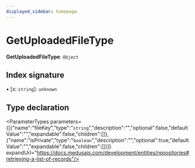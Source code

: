 ```yaml
---
displayed_sidebar: homepage
---
```



# GetUploadedFileType

 **GetUploadedFileType**: `Object`

## Index signature

▪ [x: `string`]: `unknown`

## Type declaration

<ParameterTypes parameters={[{"name":"fileKey","type":"`string`","description":"","optional":false,"defaultValue":"","expandable":false,"children":[]},{"name":"isPrivate","type":"`boolean`","description":"","optional":true,"defaultValue":"","expandable":false,"children":[]}]} expandUrl="https://docs.medusajs.com/development/entities/repositories#retrieving-a-list-of-records"/>
